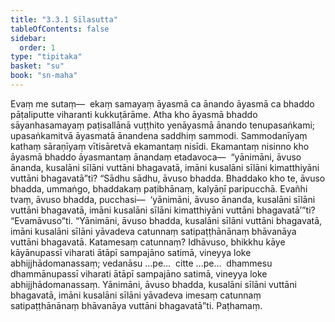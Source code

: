 ```yaml
---
title: "3.3.1 Sīlasutta"
tableOfContents: false
sidebar:
  order: 1
type: "tipitaka"
basket: "su"
book: "sn-maha"
---
```



<DynamicBreadcrumb />

<Division number="387" book="sn-maha" bookNo="14" page="148">

<Paragraph number="862" book="sn-maha">
Evaṃ me sutaṃ—  ekaṃ samayaṃ āyasmā ca ānando āyasmā ca bhaddo pāṭaliputte viharanti kukkuṭārāme. Atha kho āyasmā bhaddo sāyanhasamayaṃ paṭisallānā vuṭṭhito yenāyasmā ānando tenupasaṅkami; upasaṅkamitvā āyasmatā ānandena saddhiṃ sammodi. Sammodanīyaṃ kathaṃ sāraṇīyaṃ vītisāretvā ekamantaṃ nisīdi. Ekamantaṃ nisinno kho āyasmā bhaddo āyasmantaṃ ānandaṃ etadavoca—  “yānimāni, āvuso ānanda, kusalāni sīlāni vuttāni bhagavatā, imāni kusalāni sīlāni kimatthiyāni vuttāni bhagavatā”ti?
</Paragraph>

<Paragraph number="863" book="sn-maha">
“Sādhu sādhu, āvuso bhadda. Bhaddako kho te, āvuso bhadda, ummaṅgo, bhaddakaṃ paṭibhānaṃ, kalyāṇī paripucchā. Evañhi tvaṃ, āvuso bhadda, pucchasi—  ‘yānimāni, āvuso ānanda, kusalāni sīlāni vuttāni bhagavatā, imāni kusalāni sīlāni kimatthiyāni vuttāni bhagavatā’”ti? “Evamāvuso”ti. “Yānimāni, āvuso bhadda, kusalāni sīlāni vuttāni bhagavatā, imāni kusalāni sīlāni yāvadeva catunnaṃ satipaṭṭhānānaṃ bhāvanāya vuttāni bhagavatā.
</Paragraph>

<Paragraph number="864" book="sn-maha">
Katamesaṃ catunnaṃ? Idhāvuso, bhikkhu kāye kāyānupassī viharati ātāpī sampajāno satimā, vineyya loke abhijjhādomanassaṃ; vedanāsu …pe…  citte …pe…  dhammesu dhammānupassī viharati ātāpī sampajāno satimā, vineyya loke abhijjhādomanassaṃ. Yānimāni, āvuso bhadda, kusalāni sīlāni vuttāni bhagavatā, imāni kusalāni sīlāni yāvadeva imesaṃ catunnaṃ satipaṭṭhānānaṃ bhāvanāya vuttāni bhagavatā”ti.

</Paragraph>
</Division>

<Paragraph number="865" type="center" book="sn-maha">
Paṭhamaṃ.
</Paragraph>